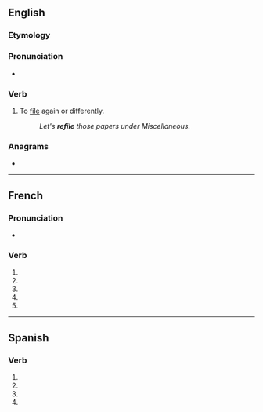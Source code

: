 {{also|refilé}}
==English==

===Etymology===
{{prefix|en|re|file}}

===Pronunciation===
* {{rhymes|en|aɪl}}

===Verb===
{{en-verb}}

# {{lb|en|transitive}} To [[file]] again or differently.
#: ''Let's '''refile''' those papers under Miscellaneous.''

===Anagrams===
* {{anagrams|en|a=eefilr|Leifer|e-filer|liefer|relfie|relief|relife}}

----

==French==

===Pronunciation===
* {{homophones|fr|refilent|refiles}}

===Verb===
{{head|fr|verb form}}

# {{inflection of|fr|refiler||1|s|pres|indc}}
# {{inflection of|fr|refiler||3|s|pres|indc}}
# {{inflection of|fr|refiler||1|s|pres|subj}}
# {{inflection of|fr|refiler||3|s|pres|subj}}
# {{inflection of|fr|refiler||2|s|impr}}

----

==Spanish==

===Verb===
{{head|es|verb form}}

# {{es-verb form of|refilar|ending=-ar|mood=subjunctive|tense=present|number=s|person=1}}
# {{es-verb form of|refilar|ending=-ar|mood=subjunctive|tense=present|number=s|person=2|formal=y}}
# {{es-verb form of|refilar|ending=-ar|mood=subjunctive|tense=present|number=s|person=3}}
# {{es-verb form of|refilar|ending=-ar|mood=imperative|number=s|person=2|formal=y|sense=affirmative}}